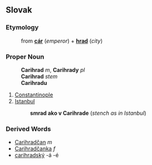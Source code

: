 ==Slovak==
===Etymology===
:from '''[[cár#Slovak|cár]]''' (''emperor'') + '''[[hrad]]''' (''city'')
===Proper Noun===
:'''Carihrad''' ''m'', '''Carihrady''' ''pl''
:'''Carihrad''' ''stem''
:'''Carihradu''' ''{{gensg}}''
:{{decpat}} {{dub}}
# [[Constantinople]]
# [[Istanbul]]
#:'''smrad ako v Carihrade''' (''stench as in Istanbul'')
===Derived Words===
* [[Carihradčan]] ''m''
* [[Carihradčanka]] ''f''
* [[carihradský]] -á -é